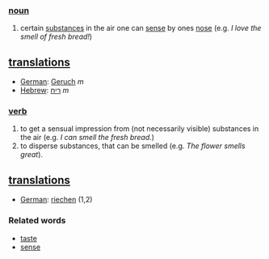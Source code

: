 ===[[noun]]===
# certain [[substances]] in the air one can [[sense]] by ones [[nose]] (e.g. ''I love the smell of fresh bread!'')

==[[translation|translations]]==
*[[German]]: [[Geruch]] ''m''
*[[Hebrew]]: [[ריח]] ''m''

===[[verb]]===
# to get a sensual impression from (not necessarily visible) substances in the air  (e.g. ''I can smell the fresh bread.'')
# to disperse substances, that can be smelled (e.g. ''The flower smells great'').

==[[translation|translations]]==
*[[German]]: [[riechen]] (1,2)

===Related words===
*[[taste]]
*[[sense]]